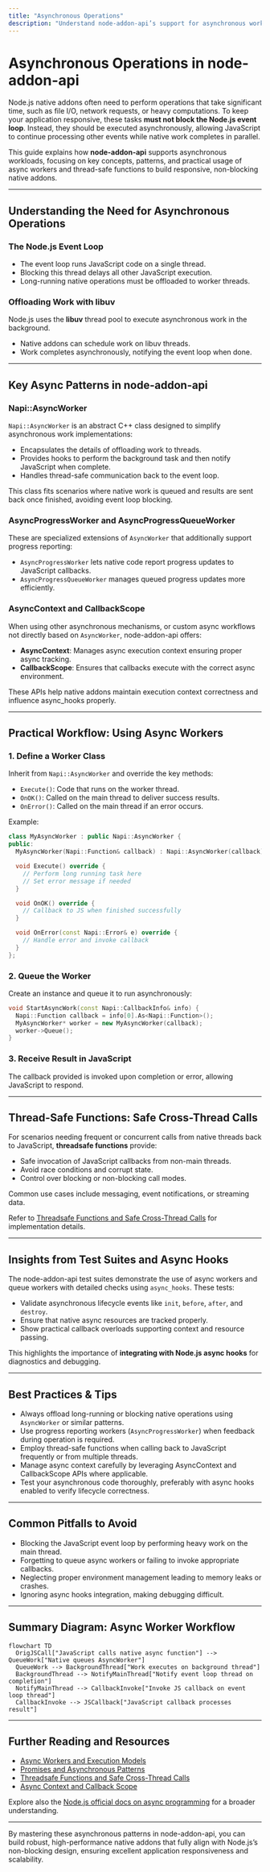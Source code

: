 ```yaml
---
title: "Asynchronous Operations"
description: "Understand node-addon-api’s support for asynchronous workloads, including async workers and thread-safe functions. Master when and how to use these patterns to build responsive, non-blocking addons."
---
```


# Asynchronous Operations in node-addon-api

Node.js native addons often need to perform operations that take significant time, such as file I/O, network requests, or heavy computations. To keep your application responsive, these tasks **must not block the Node.js event loop**. Instead, they should be executed asynchronously, allowing JavaScript to continue processing other events while native work completes in parallel.

This guide explains how **node-addon-api** supports asynchronous workloads, focusing on key concepts, patterns, and practical usage of async workers and thread-safe functions to build responsive, non-blocking native addons.

---

## Understanding the Need for Asynchronous Operations

### The Node.js Event Loop

- The event loop runs JavaScript code on a single thread.
- Blocking this thread delays all other JavaScript execution.
- Long-running native operations must be offloaded to worker threads.

### Offloading Work with libuv

Node.js uses the **libuv** thread pool to execute asynchronous work in the background.

- Native addons can schedule work on libuv threads.
- Work completes asynchronously, notifying the event loop when done.

---

## Key Async Patterns in node-addon-api

### Napi::AsyncWorker

`Napi::AsyncWorker` is an abstract C++ class designed to simplify asynchronous work implementations:

- Encapsulates the details of offloading work to threads.
- Provides hooks to perform the background task and then notify JavaScript when complete.
- Handles thread-safe communication back to the event loop.

This class fits scenarios where native work is queued and results are sent back once finished, avoiding event loop blocking.

### AsyncProgressWorker and AsyncProgressQueueWorker

These are specialized extensions of `AsyncWorker` that additionally support progress reporting:

- `AsyncProgressWorker` lets native code report progress updates to JavaScript callbacks.
- `AsyncProgressQueueWorker` manages queued progress updates more efficiently.

### AsyncContext and CallbackScope

When using other asynchronous mechanisms, or custom async workflows not directly based on `AsyncWorker`, node-addon-api offers:

- **AsyncContext**: Manages async execution context ensuring proper async tracking.
- **CallbackScope**: Ensures that callbacks execute with the correct async environment.

These APIs help native addons maintain execution context correctness and influence async_hooks properly.

---

## Practical Workflow: Using Async Workers

### 1. Define a Worker Class

Inherit from `Napi::AsyncWorker` and override the key methods:

- `Execute()`: Code that runs on the worker thread.
- `OnOK()`: Called on the main thread to deliver success results.
- `OnError()`: Called on the main thread if an error occurs.

Example:

```cpp
class MyAsyncWorker : public Napi::AsyncWorker {
public:
  MyAsyncWorker(Napi::Function& callback) : Napi::AsyncWorker(callback) {}

  void Execute() override {
    // Perform long running task here
    // Set error message if needed
  }

  void OnOK() override {
    // Callback to JS when finished successfully
  }

  void OnError(const Napi::Error& e) override {
    // Handle error and invoke callback
  }
};
```

### 2. Queue the Worker

Create an instance and queue it to run asynchronously:

```cpp
void StartAsyncWork(const Napi::CallbackInfo& info) {
  Napi::Function callback = info[0].As<Napi::Function>();
  MyAsyncWorker* worker = new MyAsyncWorker(callback);
  worker->Queue();
}
```

### 3. Receive Result in JavaScript

The callback provided is invoked upon completion or error, allowing JavaScript to respond.

---

## Thread-Safe Functions: Safe Cross-Thread Calls

For scenarios needing frequent or concurrent calls from native threads back to JavaScript, **threadsafe functions** provide:

- Safe invocation of JavaScript callbacks from non-main threads.
- Avoid race conditions and corrupt state.
- Control over blocking or non-blocking call modes.

Common use cases include messaging, event notifications, or streaming data.

Refer to [Threadsafe Functions and Safe Cross-Thread Calls](/api-reference/async-and-threading/threadsafe-functions) for implementation details.

---

## Insights from Test Suites and Async Hooks

The node-addon-api test suites demonstrate the use of async workers and queue workers with detailed checks using `async_hooks`. These tests:

- Validate asynchronous lifecycle events like `init`, `before`, `after`, and `destroy`.
- Ensure that native async resources are tracked properly.
- Show practical callback overloads supporting context and resource passing.

This highlights the importance of **integrating with Node.js async hooks** for diagnostics and debugging.

---

## Best Practices & Tips

- Always offload long-running or blocking native operations using `AsyncWorker` or similar patterns.
- Use progress reporting workers (`AsyncProgressWorker`) when feedback during operation is required.
- Employ thread-safe functions when calling back to JavaScript frequently or from multiple threads.
- Manage async context carefully by leveraging AsyncContext and CallbackScope APIs where applicable.
- Test your asynchronous code thoroughly, preferably with async hooks enabled to verify lifecycle correctness.

---

## Common Pitfalls to Avoid

- Blocking the JavaScript event loop by performing heavy work on the main thread.
- Forgetting to queue async workers or failing to invoke appropriate callbacks.
- Neglecting proper environment management leading to memory leaks or crashes.
- Ignoring async hooks integration, making debugging difficult.

---

## Summary Diagram: Async Worker Workflow

```mermaid
flowchart TD
  OrigJSCall["JavaScript calls native async function"] --> QueueWork["Native queues AsyncWorker"]
  QueueWork --> BackgroundThread["Work executes on background thread"]
  BackgroundThread --> NotifyMainThread["Notify event loop thread on completion"]
  NotifyMainThread --> CallbackInvoke["Invoke JS callback on event loop thread"]
  CallbackInvoke --> JSCallback["JavaScript callback processes result"]
```

---

## Further Reading and Resources

- [Async Workers and Execution Models](/api-reference/async-and-threading/async-workers)
- [Promises and Asynchronous Patterns](/api-reference/async-and-threading/promises-async)
- [Threadsafe Functions and Safe Cross-Thread Calls](/api-reference/async-and-threading/threadsafe-functions)
- [Async Context and Callback Scope](/concepts/integration-and-workflows/async-programming)

Explore also the [Node.js official docs on async programming](https://nodejs.org/en/docs/guides/blocking-vs-non-blocking/) for a broader understanding.

---

By mastering these asynchronous patterns in node-addon-api, you can build robust, high-performance native addons that fully align with Node.js’s non-blocking design, ensuring excellent application responsiveness and scalability.
